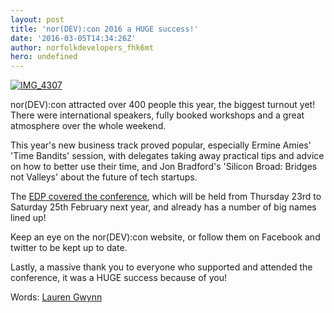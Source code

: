 ```yaml
---
layout: post
title: 'nor(DEV):con 2016 a HUGE success!'
date: '2016-03-05T14:34:26Z'
author: norfolkdevelopers_fhk6mt
hero: undefined
---
```




[![IMG_4307](http://www.nordevcon.com/wp-content/uploads/2016/03/IMG_43071-300x200.jpg)](http://www.nordevcon.com/wp-content/uploads/2016/03/IMG_43071.jpg)



nor(DEV):con attracted over 400 people this year, the biggest turnout yet! There were international speakers, fully booked workshops and a great atmosphere over the whole weekend.



This year's new business track proved popular, especially Ermine Amies' 'Time Bandits' session, with delegates taking away practical tips and advice on how to better use their time, and Jon Bradford's 'Silicon Broad: Bridges not Valleys' about the future of tech startups.



The [EDP covered the conference](http://www.edp24.co.uk/business/hundreds_of_tech_leaders_gather_for_norfolk_developers_annual_summit_1_4434428), which will be held from Thursday 23rd to Saturday 25th February next year, and already has a number of big names lined up!



Keep an eye on the nor(DEV):con website, or follow them on Facebook and twitter to be kept up to date.



Lastly, a massive thank you to everyone who supported and attended the conference, it was a HUGE success because of you!



Words: [Lauren Gwynn](https://uk.linkedin.com/in/lgwynn1)